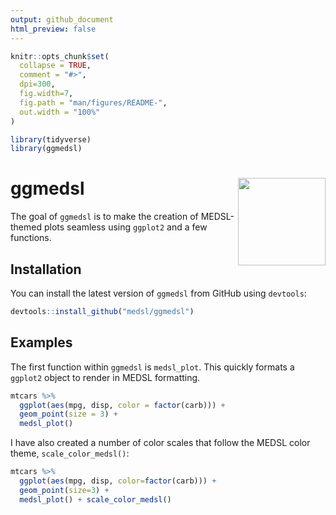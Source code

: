 ```yaml
---
output: github_document
html_preview: false
---
```


```r
knitr::opts_chunk$set(
  collapse = TRUE,
  comment = "#>",
  dpi=300,
  fig.width=7,
  fig.path = "man/figures/README-",
  out.width = "100%"
)

library(tidyverse)
library(ggmedsl)
```

# ggmedsl <img src="man/figures/logo.png" align="right" height=140/>

The goal of `ggmedsl` is to make the creation of MEDSL-themed plots seamless using `ggplot2` and a few functions. 

## Installation

You can install the latest version of `ggmedsl` from GitHub using `devtools`:

``` r
devtools::install_github("medsl/ggmedsl")
```

## Examples

The first function within `ggmedsl` is `medsl_plot`. This quickly formats a `ggplot2` object to render in MEDSL formatting. 

```r
mtcars %>% 
  ggplot(aes(mpg, disp, color = factor(carb))) +
  geom_point(size = 3) +
  medsl_plot()
```

I have also created a number of color scales that follow the MEDSL color theme, `scale_color_medsl()`: 

```r
mtcars %>% 
  ggplot(aes(mpg, disp, color=factor(carb))) +
  geom_point(size=3) +
  medsl_plot() + scale_color_medsl()
```

